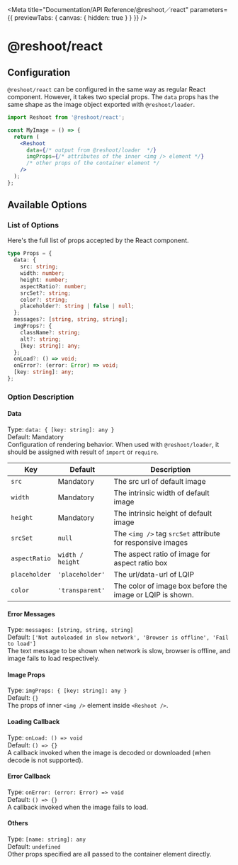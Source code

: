 

<Meta
  title="Documentation/API Reference/@reshoot／react"
  parameters={{ previewTabs: { canvas: { hidden: true } } }}
/>

# @reshoot/react

## Configuration

`@reshoot/react` can be configured in the same way as regular React component. However, it takes two special props. The `data` props has the same shape as the image object exported with `@reshoot/loader`.

```jsx
import Reshoot from '@reshoot/react';

const MyImage = () => {
  return (
    <Reshoot
      data={/* output from @reshoot/loader  */}
      imgProps={/* attributes of the inner <img /> element */}
      /* other props of the container element */
    />
  );
};
```

## Available Options

### List of Options

Here's the full list of props accepted by the React component.

```typescript
type Props = {
  data: {
    src: string;
    width: number;
    height: number;
    aspectRatio?: number;
    srcSet?: string;
    color?: string;
    placeholder?: string | false | null;
  };
  messages?: [string, string, string];
  imgProps?: {
    className?: string;
    alt?: string;
    [key: string]: any;
  };
  onLoad?: () => void;
  onError?: (error: Error) => void;
  [key: string]: any;
};
```

### Option Description

#### Data

Type: `data: { [key: string]: any }`  
Default: Mandatory  
Configuration of rendering behavior. When used with `@reshoot/loader`, it should be assigned with result of `import` or `require`.

| Key           | Default          | Description                                                |
| ------------- | ---------------- | ---------------------------------------------------------- |
| `src`         | Mandatory        | The src url of default image                               |
| `width`       | Mandatory        | The intrinsic width of default image                       |
| `height`      | Mandatory        | The intrinsic height of default image                      |
| `srcSet`      | `null`           | The `<img />` tag `srcSet` attribute for responsive images |
| `aspectRatio` | `width / height` | The aspect ratio of image for aspect ratio box             |
| `placeholder` | `'placeholder'`  | The url/data-url of LQIP                                   |
| `color`       | `'transparent'`  | The color of image box before the image or LQIP is shown.  |

#### Error Messages

Type: `messages: [string, string, string]`  
Default: `['Not autoloaded in slow network', 'Browser is offline', 'Fail to load']`  
The text message to be shown when network is slow, browser is offline, and image fails to load respectively.

#### Image Props

Type: `imgProps: { [key: string]: any }`  
Default: `{}`  
The props of inner `<img />` element inside `<Reshoot />`.

#### Loading Callback

Type: `onLoad: () => void`  
Default: `() => {}`  
A callback invoked when the image is decoded or downloaded (when decode is not supported).

#### Error Callback

Type: `onError: (error: Error) => void`  
Default: `() => {}`  
A callback invoked when the image fails to load.

#### Others

Type: `[name: string]: any`  
Default: `undefined`  
Other props specified are all passed to the container element directly.
